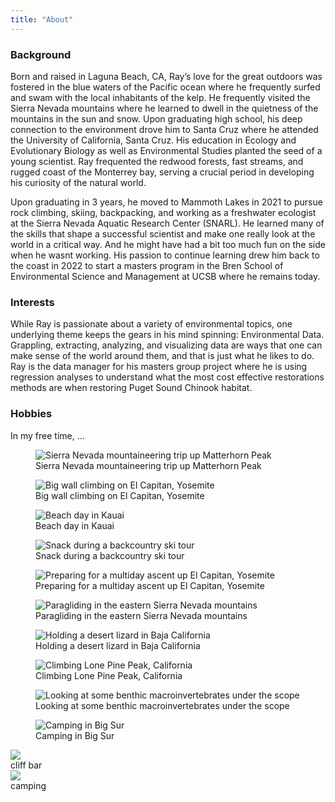 ```yaml
---
title: "About"
---
```


::: panel-tabset

### Background

Born and raised in Laguna Beach, CA, Ray's love for the great outdoors was fostered in the blue waters of the Pacific ocean where he frequently surfed and swam with the local inhabitants of the kelp. He frequently visited the Sierra Nevada mountains where he learned to dwell in the quietness of the mountains in the sun and snow. Upon graduating high school, his deep connection to the environment drove him to Santa Cruz where he attended the University of California, Santa Cruz. His education in Ecology and Evolutionary Biology as well as Environmental Studies planted the seed of a young scientist. Ray frequented the redwood forests, fast streams, and rugged coast of the Monterrey bay, serving a crucial period in developing his curiosity of the natural world. 

Upon graduating in 3 years, he moved to Mammoth Lakes in 2021 to pursue rock climbing, skiing, backpacking, and working as a freshwater ecologist at the Sierra Nevada Aquatic Research Center (SNARL). He learned many of the skills that shape a successful scientist and make one really look at the world in a critical way. And he might have had a bit too much fun on the side when he wasnt working. His passion to continue learning drew him back to the coast in 2022 to start a masters program in the Bren School of Environmental Science and Management at UCSB where he remains today. 



### Interests

While Ray is passionate about a variety of environmental topics, one underlying theme keeps the gears in his mind spinning: Environmental Data. Grappling, extracting, analyzing, and visualizing data are ways that one can make sense of the world around them, and that is just what he likes to do. Ray is the data manager for his masters group project where he is using regression analyses to understand what the most cost effective restorations methods are when restoring Puget Sound Chinook habitat. 

### Hobbies

In my free time, ...

::: {layout-ncol="2"}


![Sierra Nevada mountaineering trip up Matterhorn Peak](images/backpack.jpg)


![Big wall climbing on El Capitan, Yosemite](images/zod.jpg)


![Beach day in Kauai](images/beach.jpg)

![Snack during a backcountry ski tour](images/cliff.jpeg)


![Preparing for a multiday ascent up El Capitan, Yosemite](images/el_cap.jpg)

![Paragliding in the eastern Sierra Nevada mountains](images/glide.jpg)


![Holding a desert lizard in Baja California](images/liz.jpeg)


![Climbing Lone Pine Peak, California](images/lpp.jpg)


![Looking at some benthic macroinvertebrates under the scope](images/scope.jpeg)


![Camping in Big Sur](images/sunset.jpg)



:::

:::


```{=html}
<!-- GRID PHOTOS NOT INTERACTIVE
<head>
    <meta charset="UTF-8">
    <meta http-equiv="X-UA-Compatible" content="IE=edge">
    <meta name="viewport" content="width=device-width, initial-scale=1.0">
    <title>Image Grid Gallery with HTML & CSS</title>
    <link rel="stylesheet" href="style.css">
</head>
<body>
    <div class="image-grid" >
       <img class="image-grid-col-2 image-grid-row-2" src="images/cliff.jpeg" alt="Cliff bar"> 
       <img src="images/sunset.jpg" alt="Camping in Big Sur"> 
    </div>
</body>
</html>
-->
```

```{=html}

<head>
  <meta charset="UTF-8">
  <meta http-equiv="X-UA-Compatible" content="IE=edge">
  <meta name="viewport" content="width=device-width, initial-scale=1.0">
  <title>Document</title>
  <link rel="stylesheet" href="styles.css">
</head>
<body>
  <div class="grid">
    <div class="img-wrapper">
      <img class="blur" src="images/cliff.jpeg">
      <div class="content fade">cliff bar</div>
    </div>
    <div class="img-wrapper">
      <img class="zoom blur" src="images/sunset.jpg">
      <div class="content fade">camping </div>
    </div>
  </div>
</body>
</html>
```























